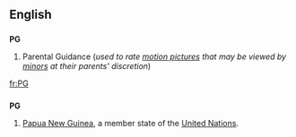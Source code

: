 {{see|Pg|pg}}
==English==

==={{initialism}}===
'''PG'''

# {{context|UK|US}} Parental Guidance (''used to rate [[motion picture]]s that may be viewed by [[minor]]s at their parents' discretion'')

[[fr:PG]]
==={{abbreviation}}===
'''PG'''
#[[Papua New Guinea]], a member state of the [[United Nations]].